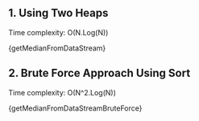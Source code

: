 

## 1. Using Two Heaps

Time complexity: O(N.Log(N))

<MDXCodeBlock>{getMedianFromDataStream}</MDXCodeBlock>

## 2. Brute Force Approach Using Sort

Time complexity: O(N^2.Log(N))

<MDXCodeBlock>{getMedianFromDataStreamBruteForce}</MDXCodeBlock>
